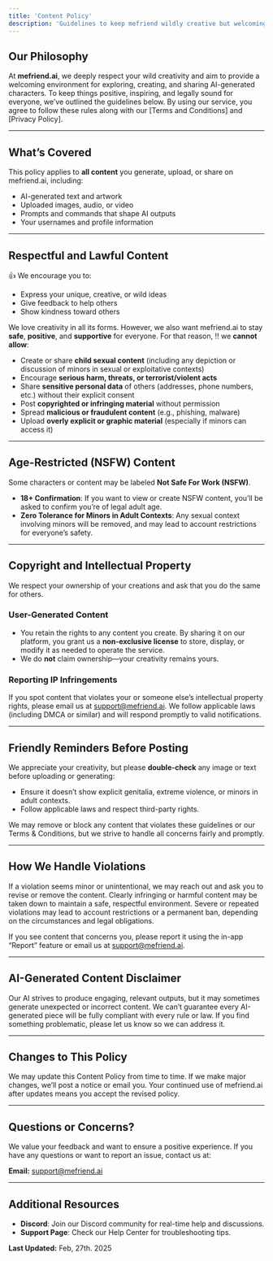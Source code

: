 ```yaml
---
title: 'Content Policy'
description: 'Guidelines to keep mefriend wildly creative but welcoming at the same time.'
---
```


## Our Philosophy

At **mefriend.ai**, we deeply respect your wild creativity and aim to provide a welcoming environment for exploring, creating, and sharing AI-generated characters. To keep things positive, inspiring, and legally sound for everyone, we’ve outlined the guidelines below. By using our service, you agree to follow these rules along with our [Terms and Conditions] and [Privacy Policy].

---

## What’s Covered

This policy applies to **all content** you generate, upload, or share on mefriend.ai, including:

- AI-generated text and artwork  
- Uploaded images, audio, or video  
- Prompts and commands that shape AI outputs  
- Your usernames and profile information  

---

## Respectful and Lawful Content

👍 We encourage you to:
- Express your unique, creative, or wild ideas
- Give feedback to help others
- Show kindness toward others

We love creativity in all its forms. However, we also want mefriend.ai to stay **safe**, **positive**, and **supportive** for everyone. For that reason, ‼️ we **cannot allow**:
- Create or share **child sexual content** (including any depiction or discussion of minors in sexual or exploitative contexts)  
- Encourage **serious harm, threats, or terrorist/violent acts**  
- Share **sensitive personal data** of others (addresses, phone numbers, etc.) without their explicit consent  
- Post **copyrighted or infringing material** without permission  
- Spread **malicious or fraudulent content** (e.g., phishing, malware)  
- Upload **overly explicit or graphic material** (especially if minors can access it)  

---

## Age-Restricted (NSFW) Content

Some characters or content may be labeled **Not Safe For Work (NSFW)**.

- **18+ Confirmation**: If you want to view or create NSFW content, you’ll be asked to confirm you’re of legal adult age.  
- **Zero Tolerance for Minors in Adult Contexts**: Any sexual context involving minors will be removed, and may lead to account restrictions for everyone’s safety.

---

## Copyright and Intellectual Property

We respect your ownership of your creations and ask that you do the same for others.

### User-Generated Content

- You retain the rights to any content you create. By sharing it on our platform, you grant us a **non-exclusive license** to store, display, or modify it as needed to operate the service.  
- We do **not** claim ownership—your creativity remains yours.

### Reporting IP Infringements

If you spot content that violates your or someone else’s intellectual property rights, please email us at [support@mefriend.ai](mailto:support@mefriend.ai). We follow applicable laws (including DMCA or similar) and will respond promptly to valid notifications.

---

## Friendly Reminders Before Posting

We appreciate your creativity, but please **double-check** any image or text before uploading or generating:

- Ensure it doesn’t show explicit genitalia, extreme violence, or minors in adult contexts.  
- Follow applicable laws and respect third-party rights.  

<Note>
  We may remove or block any content that violates these guidelines or our Terms & Conditions, but we strive to handle all concerns fairly and promptly.
</Note>

---

## How We Handle Violations

<AccordionGroup>
  <Accordion icon="comments" title="Step 1: Soft Warning">
    If a violation seems minor or unintentional, we may reach out and ask you to revise or remove the content.
  </Accordion>

  <Accordion icon="ban" title="Step 2: Content Removal">
    Clearly infringing or harmful content may be taken down to maintain a safe, respectful environment.
  </Accordion>

  <Accordion icon="user-slash" title="Step 3: Account Suspension or Termination">
    Severe or repeated violations may lead to account restrictions or a permanent ban, depending on the circumstances and legal obligations.
  </Accordion>
</AccordionGroup>

If you see content that concerns you, please report it using the in-app “Report” feature or email us at [support@mefriend.ai](mailto:support@mefriend.ai).

---

## AI-Generated Content Disclaimer

Our AI strives to produce engaging, relevant outputs, but it may sometimes generate unexpected or incorrect content. We can’t guarantee every AI-generated piece will be fully compliant with every rule or law. If you find something problematic, please let us know so we can address it.

---

## Changes to This Policy

We may update this Content Policy from time to time. If we make major changes, we’ll post a notice or email you. Your continued use of mefriend.ai after updates means you accept the revised policy.

---

## Questions or Concerns?

We value your feedback and want to ensure a positive experience. If you have any questions or want to report an issue, contact us at:

**Email:** [support@mefriend.ai](mailto:support@mefriend.ai)

---

## Additional Resources

- **Discord**: Join our Discord community for real-time help and discussions.  
- **Support Page**: Check our Help Center for troubleshooting tips.  

**Last Updated:** Feb, 27th. 2025